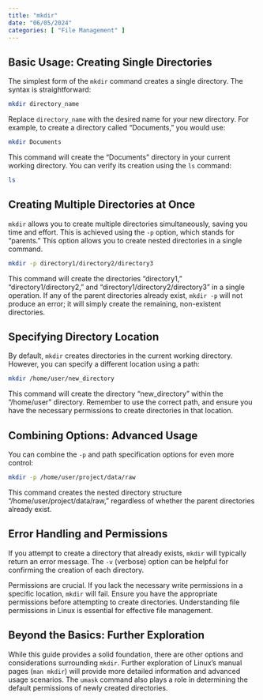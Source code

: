 ```yaml
---
title: "mkdir"
date: "06/05/2024"
categories: [ "File Management" ]
---
```


## Basic Usage: Creating Single Directories

The simplest form of the `mkdir` command creates a single directory.  The syntax is straightforward:

```bash
mkdir directory_name
```

Replace `directory_name` with the desired name for your new directory.  For example, to create a directory called "Documents," you would use:

```bash
mkdir Documents
```

This command will create the "Documents" directory in your current working directory.  You can verify its creation using the `ls` command:

```bash
ls
```


## Creating Multiple Directories at Once

`mkdir` allows you to create multiple directories simultaneously, saving you time and effort. This is achieved using the `-p` option, which stands for "parents." This option allows you to create nested directories in a single command.

```bash
mkdir -p directory1/directory2/directory3
```

This command will create the directories "directory1," "directory1/directory2," and "directory1/directory2/directory3" in a single operation.  If any of the parent directories already exist, `mkdir -p` will not produce an error; it will simply create the remaining, non-existent directories.


## Specifying Directory Location

By default, `mkdir` creates directories in the current working directory. However, you can specify a different location using a path:

```bash
mkdir /home/user/new_directory
```

This command will create the directory "new_directory" within the "/home/user" directory.  Remember to use the correct path, and ensure you have the necessary permissions to create directories in that location.


## Combining Options: Advanced Usage

You can combine the `-p` and path specification options for even more control:

```bash
mkdir -p /home/user/project/data/raw
```

This command creates the nested directory structure "/home/user/project/data/raw," regardless of whether the parent directories already exist.


##  Error Handling and Permissions

If you attempt to create a directory that already exists, `mkdir` will typically return an error message. The `-v` (verbose) option can be helpful for confirming the creation of each directory.

Permissions are crucial. If you lack the necessary write permissions in a specific location, `mkdir` will fail.  Ensure you have the appropriate permissions before attempting to create directories.  Understanding file permissions in Linux is essential for effective file management.


##  Beyond the Basics:  Further Exploration

While this guide provides a solid foundation, there are other options and considerations surrounding `mkdir`.  Further exploration of  Linux's manual pages (`man mkdir`) will provide more detailed information and advanced usage scenarios.  The `umask` command also plays a role in determining the default permissions of newly created directories.

